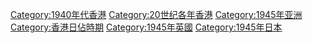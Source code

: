 [[Category:1940年代香港|Category:1940年代香港]]
[[Category:20世纪各年香港|Category:20世纪各年香港]]
[[Category:1945年亚洲|Category:1945年亚洲]]
[[Category:香港日佔時期|Category:香港日佔時期]]
[[Category:1945年英國|Category:1945年英國]]
[[Category:1945年日本|Category:1945年日本]]